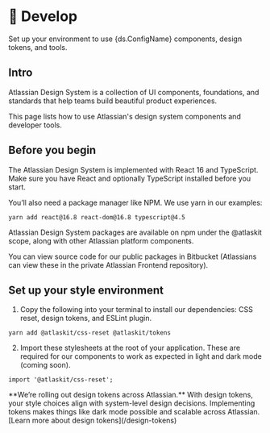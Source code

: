
# 🤖 Develop

Set up your environment to use {ds.ConfigName} components, design tokens, and tools.


## Intro

Atlassian Design System is a collection of UI components, foundations, and standards that help teams build beautiful product experiences.

This page lists how to use Atlassian's design system components and developer tools.


## Before you begin

The Atlassian Design System is implemented with React 16 and TypeScript. Make sure you have React and optionally TypeScript installed before you start.

You’ll also need a package manager like NPM. We use yarn in our examples:

```node copy
yarn add react@16.8 react-dom@16.8 typescript@4.5
```

Atlassian Design System packages are available on npm under the @atlaskit scope, along with other Atlassian platform components. 

You can view source code for our public packages in Bitbucket (Atlassians can view these in the private Atlassian Frontend repository).


## Set up your style environment

1. Copy the following into your terminal to install our dependencies: CSS reset, design tokens, and ESLint plugin.

```node copy
yarn add @atlaskit/css-reset @atlaskit/tokens
```

2. Import these stylesheets at the root of your application. These are required for our components to work as expected in light and dark mode (coming soon).

```tsx copy
import '@atlaskit/css-reset';
```

<Callout type="info" emoji="ℹ️">
  **We’re rolling out design tokens across Atlassian.**
  With design tokens, your style choices align with system-level design decisions. Implementing tokens makes things like dark mode possible and scalable across Atlassian.
  [Learn more about design tokens](/design-tokens)
</Callout>